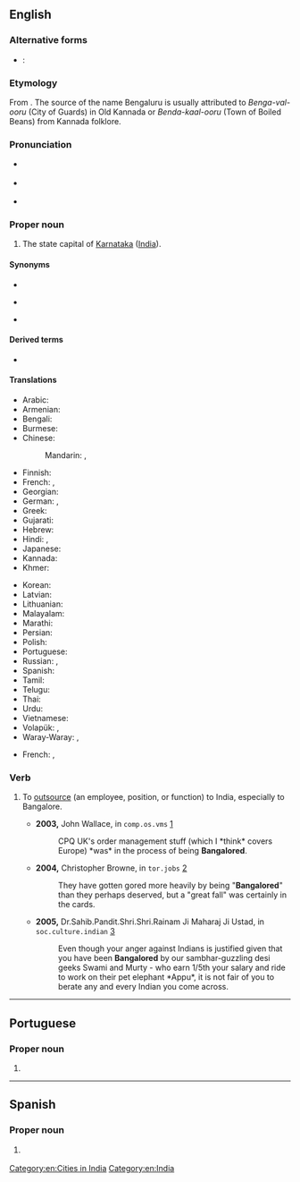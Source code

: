 ==English==
{{wikipedia}}

===Alternative forms===
* {{qualifier|official name}}: {{l|en|Bengaluru}}

===Etymology===
From {{etyl|kn|en}} {{m|kn|ಬೆಂಗಳೂರು}}. The source of the name Bengaluru is usually attributed to ''Benga-val-ooru'' (City of Guards) in Old Kannada or ''Benda-kaal-ooru'' (Town of Boiled Beans) from Kannada folklore.

===Pronunciation===
* {{a|UK}} {{IPA|/ˌbæŋɡəˈlɔː/|lang=en}}
* {{a|US}} {{IPA|/ˈbæŋɡəlɔːɹ/|/ˌbæŋɡəˈlɔːɹ/|lang=en}}
* {{rhymes|ɔː(r)|lang=en}}

===Proper noun===
{{en-proper noun}}

# The state capital of [[Karnataka]] ([[India]]).

====Synonyms====
* {{l|en|Bengaluru}}
* {{l|en|Kalyanapura}} {{qualifier|former name}}
* {{l|en|Devarayanagara}} {{qualifier|former name}}

====Derived terms====
* {{l|en|Bangalorean}}

====Translations====
{{trans-top|state capital of Karnataka, India}}
* Arabic: {{t|ar|بَنْغَالُور|m|tr=banḡalūr}} <!-- [[ﺮﻮﻠﺎﻜﺬﺎﺒ]] ??? -->
* Armenian: {{t+|hy|Բենգալուրու}}
* Bengali: {{t|bn|বেঙ্গালুরু|sc=Beng}}
* Burmese: {{t|my|ဗန်ဂလို|sc=Mymr}}
* Chinese:
*: Mandarin: {{t+|cmn|班加羅爾|sc=Hani}}, {{t+|cmn|班加罗尔|tr=Bānjiāluó'ěr|sc=Hani}}
* Finnish: {{t|fi|Bangalore}}
* French: {{t+|fr|Bangalore|m}}, {{t+|fr|Bengaluru|m}}
* Georgian: {{t|ka|ბენგალურუ|sc=Geor}}
* German: {{t|de|Bangalore|n}}, {{t|de|Bengaluru|n}}
* Greek: {{t|el|Μπανγκαλόρ|n|sc=Grek}}
* Gujarati: {{t|gu|બેંગલોર|sc=Gujr}}
* Hebrew: {{t|he|בנגלור}}
* Hindi: {{t|hi|बंगलूर|tr=baṅgalūr}}, {{t+|hi|बंगलोर|tr=baṅgalor}}
* Japanese: {{t|ja|バンガロール|tr=Bangarōru}}
* Kannada: {{t+|kn|ಬೆಂಗಳೂರು|sc=Knda}}
* Khmer: {{t|km|ក្រុងបាំងហ្កាឡូ|tr=kroŋ baŋgaaloo|sc=Khmr}}
{{trans-mid}}
* Korean: {{t|ko|벵갈루루|tr=Benggalluru}}
* Latvian: {{t|lv|Bengalūru|f}}
* Lithuanian: {{t-needed|lt}}
* Malayalam: {{t|ml|ബെംഗളൂരു|sc=Mlym}}
* Marathi: {{t|mr|बंगलोर|sc=Deva}}
* Persian: {{t|fa|بنگلور|tr=bangalor}}
* Polish: {{t+|pl|Bangalur|m}}
* Portuguese: {{t|pt|Bangalore|f}}
* Russian: {{t+|ru|Бангало́р|m}}, {{t|ru|Бенгалу́ру|m}}
* Spanish: {{t+|es|Bangalore|m}}
* Tamil: {{t|ta|பெங்களூர்}}
* Telugu: {{t|te|బెంగుళూరు}}
* Thai: {{t|th|บังคาลอร์|tr=bangkaalor}}
* Urdu: {{t+|ur|بنگلور}} <!-- [[ﺮﻮﻠﺎﻜﺬﺒ]] ??? -->
* Vietnamese: {{t|vi|Bengaluru}}
* Volapük: {{t|vo|Bangalore}}, {{t|vo|Bangaluru}}
* Waray-Waray: {{t|war|Bangalore}}, {{t|war|Bangaluru}}
{{trans-bottom}}

{{checktrans-top}}
* French: {{t+check|fr|Bengaluru}}, {{t+check|fr|Bangalore}}
{{trans-mid}}
{{trans-bottom}}

===Verb===
{{en-verb|Bangalor}}

# {{lb|en|business}} To [[outsource]] (an employee, position, or function) to India, especially to Bangalore.
#* '''2003,''' John Wallace, in <tt>comp.os.vms</tt> [http://groups.google.com/group/comp.os.vms/msg/ce77d22d1295d23f?dmode=source&hl=en]
#*: CPQ UK's order management stuff (which I *think* covers Europe) *was* in the process of being '''Bangalored'''.
#* '''2004,''' Christopher Browne, in <tt>tor.jobs</tt> [http://groups.google.com/group/tor.jobs/msg/15ded27663ed52bc?dmode=source&hl=en]
#*: They have gotten gored more heavily by being "'''Bangalored'''" than they perhaps deserved, but a "great fall" was certainly in the cards.
#* '''2005,''' Dr.Sahib.Pandit.Shri.Shri.Rainam Ji Maharaj Ji Ustad, in <tt>soc.culture.indian</tt> [http://groups.google.com/group/soc.culture.indian/msg/f44afa71b51ada83?dmode=source]
#*: Even though your anger against Indians is justified given that you have been '''Bangalored''' by our sambhar-guzzling desi geeks Swami and Murty - who earn 1/5th your salary and ride to work on their pet elephant *Appu*, it is not fair of you to berate any and every Indian you come across.

[[Category:en:Cities in India]]
[[Category:en:India]]

----

==Portuguese==

===Proper noun===
{{pt-proper noun|f}}

# {{place|pt|state capital|s/Karnataka|c/India|t1=Bangalore}}

----

==Spanish==
{{wikipedia|lang=es}}

===Proper noun===
{{es-proper noun|m}}

# {{l|en|Bangalore}} {{gloss|state capital of Karnataka, India}}